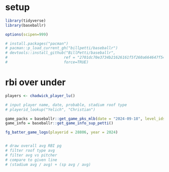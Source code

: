 
# setup
```{r}

library(tidyverse)
library(baseballr)

options(scipen=999)

# install.packages("pacman")
# pacman::p_load_current_gh("billpetti/baseballr")
# devtools::install_github("BillPetti/baseballr", 
#                         ref = "2701dc70e3734b21626161f5f260a664647f542a", 
#                         force=TRUE)

```


# rbi over under
```{r}

players <- chadwick_player_lu()

# input player name, date, probable, stadium roof type
# playerid_lookup("Yelich", "Christian")

game_packs = baseballr::get_game_pks_mlb(date = "2024-09-18", level_ids = 1)
game_info = baseballr::get_game_info_sup_petti()

fg_batter_game_logs(playerid = 28806, year = 2024)


# draw overall avg RBI pg
# filter roof type avg
# filter avg vs pitcher
# compare to given line 
# (stadium avg / avg) + (sp avg / avg)

```




